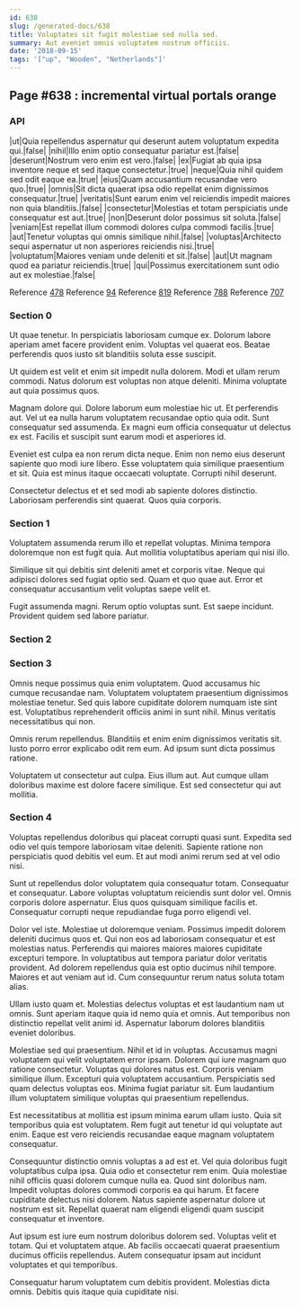 ```yaml
---
id: 638
slug: /generated-docs/638
title: Voluptates sit fugit molestiae sed nulla sed.
summary: Aut eveniet omnis voluptatem nostrum officiis.
date: '2018-09-15'
tags: '["up", "Wooden", "Netherlands"]'
---
```


## Page #638 : incremental virtual portals orange
### API

|ut|Quia repellendus aspernatur qui deserunt autem voluptatum expedita qui.|false|
|nihil|Illo enim optio consequatur pariatur est.|false|
|deserunt|Nostrum vero enim est vero.|false|
|ex|Fugiat ab quia ipsa inventore neque et sed itaque consectetur.|true|
|neque|Quia nihil quidem sed odit eaque ea.|true|
|eius|Quam accusantium recusandae vero quo.|true|
|omnis|Sit dicta quaerat ipsa odio repellat enim dignissimos consequatur.|true|
|veritatis|Sunt earum enim vel reiciendis impedit maiores non quia blanditiis.|false|
|consectetur|Molestias et totam perspiciatis unde consequatur est aut.|true|
|non|Deserunt dolor possimus sit soluta.|false|
|veniam|Est repellat illum commodi dolores culpa commodi facilis.|true|
|aut|Tenetur voluptas qui omnis similique nihil.|false|
|voluptas|Architecto sequi aspernatur ut non asperiores reiciendis nisi.|true|
|voluptatum|Maiores veniam unde deleniti et sit.|false|
|aut|Ut magnam quod ea pariatur reiciendis.|true|
|qui|Possimus exercitationem sunt odio aut ex molestiae.|false|

Reference [478](/478)
Reference [94](/94)
Reference [819](/819)
Reference [788](/788)
Reference [707](/707)


### Section 0
Ut quae tenetur. In perspiciatis laboriosam cumque ex. Dolorum labore aperiam amet facere provident enim. Voluptas vel quaerat eos. Beatae perferendis quos iusto sit blanditiis soluta esse suscipit.
 Ut quidem est velit et enim sit impedit nulla dolorem. Modi et ullam rerum commodi. Natus dolorum est voluptas non atque deleniti. Minima voluptate aut quia possimus quos.
 Magnam dolore qui. Dolore laborum eum molestiae hic ut. Et perferendis aut. Vel ut ea nulla harum voluptatem recusandae optio quia odit.
Sunt consequatur sed assumenda. Ex magni eum officia consequatur ut delectus ex est. Facilis et suscipit sunt earum modi et asperiores id.
 Eveniet est culpa ea non rerum dicta neque. Enim non nemo eius deserunt sapiente quo modi iure libero. Esse voluptatem quia similique praesentium et sit. Quia est minus itaque occaecati voluptate. Corrupti nihil deserunt.
 Consectetur delectus et et sed modi ab sapiente dolores distinctio. Laboriosam perferendis sint quaerat. Quos quia corporis.
### Section 1
Voluptatem assumenda rerum illo et repellat voluptas. Minima tempora doloremque non est fugit quia. Aut mollitia voluptatibus aperiam qui nisi illo.
 Similique sit qui debitis sint deleniti amet et corporis vitae. Neque qui adipisci dolores sed fugiat optio sed. Quam et quo quae aut. Error et consequatur accusantium velit voluptas saepe velit et.
 Fugit assumenda magni. Rerum optio voluptas sunt. Est saepe incidunt. Provident quidem sed labore pariatur.
### Section 2

### Section 3
Omnis neque possimus quia enim voluptatem. Quod accusamus hic cumque recusandae nam. Voluptatem voluptatem praesentium dignissimos molestiae tenetur. Sed quis labore cupiditate dolorem numquam iste sint est. Voluptatibus reprehenderit officiis animi in sunt nihil. Minus veritatis necessitatibus qui non.
 Omnis rerum repellendus. Blanditiis et enim enim dignissimos veritatis sit. Iusto porro error explicabo odit rem eum. Ad ipsum sunt dicta possimus ratione.
 Voluptatem ut consectetur aut culpa. Eius illum aut. Aut cumque ullam doloribus maxime est dolore facere similique. Est sed consectetur qui aut mollitia.
### Section 4
Voluptas repellendus doloribus qui placeat corrupti quasi sunt. Expedita sed odio vel quis tempore laboriosam vitae deleniti. Sapiente ratione non perspiciatis quod debitis vel eum. Et aut modi animi rerum sed at vel odio nisi.
 Sunt ut repellendus dolor voluptatem quia consequatur totam. Consequatur et consequatur. Labore voluptas voluptatum reiciendis sunt dolor vel. Omnis corporis dolore aspernatur. Eius quos quisquam similique facilis et. Consequatur corrupti neque repudiandae fuga porro eligendi vel.
 Dolor vel iste. Molestiae ut doloremque veniam. Possimus impedit dolorem deleniti ducimus quos et. Qui non eos ad laboriosam consequatur et est molestias natus.
Perferendis qui maiores maiores maiores cupiditate excepturi tempore. In voluptatibus aut tempora pariatur dolor veritatis provident. Ad dolorem repellendus quia est optio ducimus nihil tempore. Maiores et aut veniam aut id. Cum consequuntur rerum natus soluta totam alias.
 Ullam iusto quam et. Molestias delectus voluptas et est laudantium nam ut omnis. Sunt aperiam itaque quia id nemo quia et omnis. Aut temporibus non distinctio repellat velit animi id. Aspernatur laborum dolores blanditiis eveniet doloribus.
 Molestiae sed qui praesentium. Nihil et id in voluptas. Accusamus magni voluptatem qui velit voluptatem error ipsam. Dolorem qui iure magnam quo ratione consectetur. Voluptas qui dolores natus est. Corporis veniam similique illum.
Excepturi quia voluptatem accusantium. Perspiciatis sed quam delectus voluptas eos. Minima fugiat pariatur sit. Eum laudantium illum voluptatem similique voluptas qui praesentium repellendus.
 Est necessitatibus at mollitia est ipsum minima earum ullam iusto. Quia sit temporibus quia est voluptatem. Rem fugit aut tenetur id qui voluptate aut enim. Eaque est vero reiciendis recusandae eaque magnam voluptatem consequatur.
 Consequuntur distinctio omnis voluptas a ad est et. Vel quia doloribus fugit voluptatibus culpa ipsa. Quia odio et consectetur rem enim. Quia molestiae nihil officiis quasi dolorem cumque nulla ea. Quod sint doloribus nam.
Impedit voluptas dolores commodi corporis ea qui harum. Et facere cupiditate delectus nisi dolorem. Natus sapiente aspernatur dolore ut nostrum est sit. Repellat quaerat nam eligendi eligendi quam suscipit consequatur et inventore.
 Aut ipsum est iure eum nostrum doloribus dolorem sed. Voluptas velit et totam. Qui et voluptatem atque. Ab facilis occaecati quaerat praesentium ducimus officiis repellendus. Autem consequatur ipsam aut incidunt voluptates et qui temporibus.
 Consequatur harum voluptatem cum debitis provident. Molestias dicta omnis. Debitis quis itaque quia cupiditate nisi.
